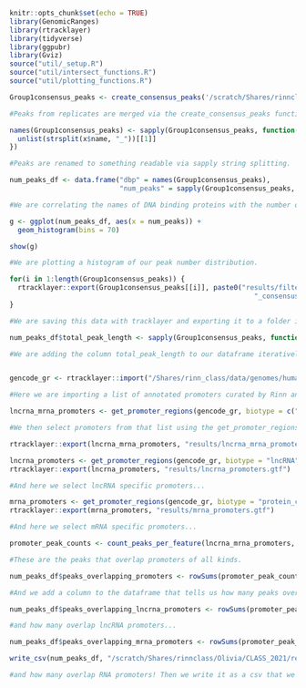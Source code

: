 ```r
knitr::opts_chunk$set(echo = TRUE)
library(GenomicRanges)
library(rtracklayer)
library(tidyverse)
library(ggpubr)
library(Gviz)
source("util/_setup.R")
source("util/intersect_functions.R")
source("util/plotting_functions.R")
```

```r
Group1consensus_peaks <- create_consensus_peaks('/scratch/Shares/rinnclass/Chelsea/second_chipseq/results_data_replicates')

#Peaks from replicates are merged via the create_consensus_peaks function in the utils folder.

names(Group1consensus_peaks) <- sapply(Group1consensus_peaks, function(x){
  unlist(strsplit(x$name, "_"))[[1]]
})

#Peaks are renamed to something readable via sapply string splitting.

num_peaks_df <- data.frame("dbp" = names(Group1consensus_peaks),
                           "num_peaks" = sapply(Group1consensus_peaks, length))

#We are correlating the names of DNA binding proteins with the number of peaks acquired in craete_consensus_peaks and creating a dataframe with these two columns.

g <- ggplot(num_peaks_df, aes(x = num_peaks)) + 
  geom_histogram(bins = 70)

show(g)

#We are plotting a histogram of our peak number distribution.

for(i in 1:length(Group1consensus_peaks)) {
  rtracklayer::export(Group1consensus_peaks[[i]], paste0("results/filtered_peaks/", names(Group1consensus_peaks)[i], 
                                                            "_consensus_peaks_filter.bed"))
}

#We are saving this data with tracklayer and exporting it to a folder in a readable format.

num_peaks_df$total_peak_length <- sapply(Group1consensus_peaks, function(x) sum(width(x)))

#We are adding the column total_peak_length to our dataframe iteratively through sapply.


gencode_gr <- rtracklayer::import("/Shares/rinn_class/data/genomes/human/gencode/v32/gencode.v32.annotation.gtf")

#Here we are importing a list of annotated promoters curated by Rinn and Smallegan.

lncrna_mrna_promoters <- get_promoter_regions(gencode_gr, biotype = c("lncRNA", "protein_coding"))

#We then select promoters from that list using the get_promoter_regions function in the utils folder.

rtracklayer::export(lncrna_mrna_promoters, "results/lncrna_mrna_promoters.gtf")

lncrna_promoters <- get_promoter_regions(gencode_gr, biotype = "lncRNA")
rtracklayer::export(lncrna_promoters, "results/lncrna_promoters.gtf")

#And here we select lncRNA specific promoters...

mrna_promoters <- get_promoter_regions(gencode_gr, biotype = "protein_coding")
rtracklayer::export(mrna_promoters, "results/mrna_promoters.gtf")

#And here we select mRNA specific promoters...

promoter_peak_counts <- count_peaks_per_feature(lncrna_mrna_promoters, Group1consensus_peaks, type = "occurrence")

#These are the peaks that overlap promoters of all kinds.

num_peaks_df$peaks_overlapping_promoters <- rowSums(promoter_peak_counts)

#And we add a column to the dataframe that tells us how many peaks overlap promoters...

num_peaks_df$peaks_overlapping_lncrna_promoters <- rowSums(promoter_peak_counts[,lncrna_promoters$gene_id])

#and how many overlap lncRNA promoters...

num_peaks_df$peaks_overlapping_mrna_promoters <- rowSums(promoter_peak_counts[,mrna_promoters$gene_id])

write_csv(num_peaks_df, "/scratch/Shares/rinnclass/Olivia/CLASS_2021/results/num_peaks_df.csv")

#and how many overlap RNA promoters! Then we write it as a csv that we can view in Excel.

```